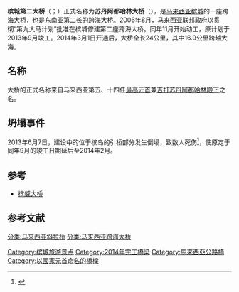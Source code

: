 {{noteTA|G1=Melayu}}
{{Infobox bridge
|bridge_name=蘇丹阿都哈林大橋
|image= Cmglee Penang Second Bridge aerial.jpg
|caption= 从{{le|峇都茅|Batu Maung}}俯视槟城第二大桥
|native_name= {{lang|ms|Jambatan Sultan Abdul Halim Mu'adzam Shah}}
|also_known_as=檳城第二大橋
|carries= 6条跑道（来回各3条跑道）
|crosses= [[槟威海峽|槟威海峽]]
|locale= {{MYS}}[[槟城州|槟城州]]<br />[[槟岛|槟岛]]與[[威省|威省]]之間
|maint= 第二大桥私人有限公司
|id=
|design= [[斜拉桥|斜拉桥]]與[[箱形梁橋|箱形梁橋]]
|mainspan=240米
|length= 24公里
|width= 
|height= 
|clearance= 
|below= 
|aadtraffic= 
|builder={{le|中國港灣工程有限責任公司|China Harbour Engineering}}<br />{{le|马友乃德集团|UEM Group|马友乃德建筑有限公司}}<br />Cergas Murni私人有限公司<br />{{le|怡保工程公司|IJM Corporation}}<br />HRA Teguh私人有限公司<br />SU Citra Bina私人有限公司
|begin=2008年11月
|complete=2014年2月
|open=2014年3月1日
|closed= 
|toll=
|map_cue=
|map_image= 
|map_text=
|map_width= 
|coordinates={{coord|5|14|59|N|100|21|5|E|display=inline,title}}
}}

'''槟城第二大桥'''（{{Lang-ms|Jambatan Kedua Pulau Pinang}}；{{Lang-en|Penang Second Bridge}}）正式名称为'''苏丹阿都哈林大桥'''（{{Lang-ms|Jambatan Sultan Abdul Halim Muadzam Shah}}），是[[马来西亚|马来西亚]][[槟城|槟城]]的一座跨海大桥，也是[[东南亚|东南亚]]第二长的跨海大桥。2006年8月，[[马来西亚联邦政府|马来西亚联邦政府]]以贯彻“第九大马计划”批准在槟城修建第二座跨海大桥。同年11月开始动工，原计划于2013年9月竣工。2014年3月1日开通后，大桥全长24公里，其中16.9公里跨越大海。

==名称==
大桥的正式名称来自马来西亚第五、十四任[[馬來西亞最高元首|最高元首]]兼[[吉打苏丹|吉打苏丹]][[苏丹阿都哈林|阿都哈林殿下]]之名。

== 坍塌事件 ==
2013年6月7日，建设中的位于槟岛的引桥部分发生倒塌，致数人死伤<ref>{{cite news|url=http://mykampung.sinchew.com.my/node/239845|title=檳城‧銜接檳二橋高架路橋身倒塌‧橋身塌壓車4死|work=星洲日報|date=2013-06-07|accessdate=2013-07-23|archive-url=https://web.archive.org/web/20130610055330/http://mykampung.sinchew.com.my/node/239845|archive-date=2013-06-10|dead-url=yes}}</ref>，使原定于同年9月的竣工日期延后至2014年2月。

== 参考 ==
{{Portal box|马来西亚}}
* [[槟威大桥|槟威大桥]]

== 参考文献 ==
{{Reflist}}

{{马来西亚高速公路}}
{{南北大道}}
{{东南亚斜拉桥}}

[[Category:槟城旅游景点|Category:槟城旅游景点]]
[[分类:马来西亚斜拉桥|分类:马来西亚斜拉桥]]
[[分类:马来西亚跨海大桥|分类:马来西亚跨海大桥]]
[[Category:2014年完工橋梁|Category:2014年完工橋梁]]
[[Category:馬來西亞公路橋|Category:馬來西亞公路橋]]
[[Category:以國家元首命名的橋樑|Category:以國家元首命名的橋樑]]